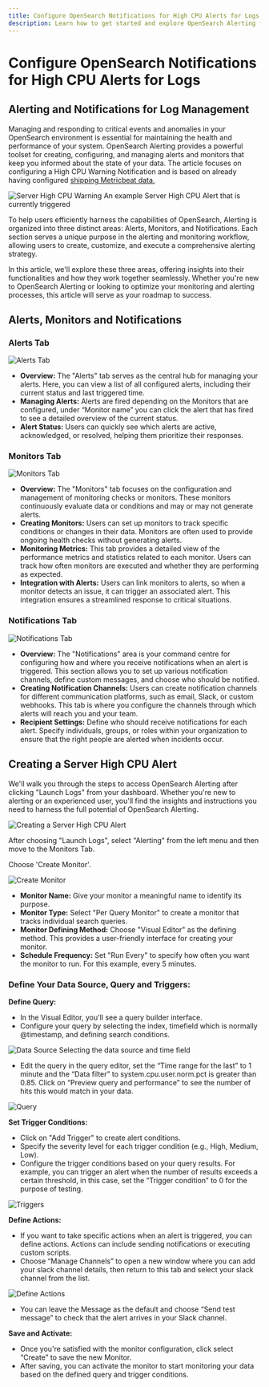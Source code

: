 ```yaml
---
title: Configure OpenSearch Notifications for High CPU Alerts for Logs
description: Learn how to get started and explore OpenSearch Alerting for Log Management
---
```


# Configure OpenSearch Notifications for High CPU Alerts for Logs

## Alerting and Notifications for Log Management

Managing and responding to critical events and anomalies in your OpenSearch 
environment is essential for maintaining the health and performance of your 
system. OpenSearch Alerting provides a powerful toolset for creating, configuring, 
and managing alerts and monitors that keep you informed about the state of 
your data. The article focuses on configuring a High CPU Warning Notification 
and is based on already having 
configured [shipping Metricbeat data.](/integrations/log-management/shippers/metricbeat)

![Server High CPU Warning](@/images/help/log-management/alerting/high-cpu.png)
An example Server High CPU Alert that is currently triggered

To help users efficiently harness the capabilities of OpenSearch, Alerting is 
organized into three distinct areas: Alerts, Monitors, and Notifications. 
Each section serves a unique purpose in the alerting and monitoring workflow, 
allowing users to create, customize, and execute a comprehensive alerting strategy.

In this article, we'll explore these three areas, offering insights into their 
functionalities and how they work together seamlessly. Whether you're new to 
OpenSearch Alerting or looking to optimize your monitoring and alerting 
processes, this article will serve as your roadmap to success.

## Alerts, Monitors and Notifications

### Alerts Tab

![Alerts Tab](@/images/help/log-management/alerting/alerts-tab.png)

- **Overview:** The "Alerts" tab serves as the central hub for managing your alerts. Here, you can view a list of all configured alerts, including their current status and last triggered time.
- **Managing Alerts:** Alerts are fired depending on the Monitors that are configured, under “Monitor name” you can click the alert that has fired to see a detailed overview of the current status.
- **Alert Status:** Users can quickly see which alerts are active, acknowledged, or resolved, helping them prioritize their responses.

### Monitors Tab

![Monitors Tab](@/images/help/log-management/alerting/monitors-tab.png)

- **Overview:** The "Monitors" tab focuses on the configuration and management of monitoring checks or monitors. These monitors continuously evaluate data or conditions and may or may not generate alerts.
- **Creating Monitors:** Users can set up monitors to track specific conditions or changes in their data. Monitors are often used to provide ongoing health checks without generating alerts.
- **Monitoring Metrics:** This tab provides a detailed view of the performance metrics and statistics related to each monitor. Users can track how often monitors are executed and whether they are performing as expected.
- **Integration with Alerts:** Users can link monitors to alerts, so when a monitor detects an issue, it can trigger an associated alert. This integration ensures a streamlined response to critical situations.

### Notifications Tab

![Notifications Tab](@/images/help/log-management/alerting/notifications-tab.png)

- **Overview:** The "Notifications" area is your command centre for configuring how and where you receive notifications when an alert is triggered. This section allows you to set up various notification channels, define custom messages, and choose who should be notified.
- **Creating Notification Channels:** Users can create notification channels for different communication platforms, such as email, Slack, or custom webhooks. This tab is where you configure the channels through which alerts will reach you and your team.
- **Recipient Settings:** Define who should receive notifications for each alert. Specify individuals, groups, or roles within your organization to ensure that the right people are alerted when incidents occur.

## Creating a Server High CPU Alert

We'll walk you through the steps to access OpenSearch Alerting after 
clicking "Launch Logs" from your dashboard. Whether you're new to 
alerting or an experienced user, you'll find the insights and 
instructions you need to harness the full potential of OpenSearch Alerting.

![Creating a Server High CPU Alert](@/images/help/log-management/alerting/server-high-cpu-alert.png)

After choosing "Launch Logs", select "Alerting" from the left menu and then move to the Monitors Tab.

Choose 'Create Monitor'.

![Create Monitor](@/images/help/log-management/alerting/create-monitor.png)

- **Monitor Name:** Give your monitor a meaningful name to identify its purpose.
- **Monitor Type:** Select "Per Query Monitor" to create a monitor that tracks individual search queries.
- **Monitor Defining Method:** Choose "Visual Editor" as the defining method. This provides a user-friendly interface for creating your monitor.
- **Schedule Frequency:** Set "Run Every" to specify how often you want the monitor to run. For this example, every 5 minutes.

### Define Your Data Source, Query and Triggers:

**Define Query:**

- In the Visual Editor, you'll see a query builder interface.
- Configure your query by selecting the index, timefield which is normally @timestamp, and defining search conditions.

![Data Source](@/images/help/log-management/alerting/data-source.png)
Selecting the data source and time field

- Edit the query in the query editor, set the “Time range for the last” to 1 minute and the “Data filter” to system.cpu.user.norm.pct is greater than 0.85. Click on “Preview query and performance” to see the number of hits this would match in your data.

![Query](@/images/help/log-management/alerting/query.png)

**Set Trigger Conditions:**

- Click on "Add Trigger" to create alert conditions.
- Specify the severity level for each trigger condition (e.g., High, Medium, Low).
- Configure the trigger conditions based on your query results. For example, you can trigger an alert when the number of results exceeds a certain threshold, in this case, set the “Trigger condition” to 0 for the purpose of testing.

![Triggers](@/images/help/log-management/alerting/triggers.png)

**Define Actions:**

- If you want to take specific actions when an alert is triggered, you can define actions. Actions can include sending notifications or executing custom scripts.
- Choose “Manage Channels” to open a new window where you can add your slack channel details, then return to this tab and select your slack channel from the list.

![Define Actions](@/images/help/log-management/alerting/define-actions.png)

- You can leave the Message as the default and choose “Send test message” to check that the alert arrives in your Slack channel.

**Save and Activate:**

- Once you're satisfied with the monitor configuration, click select “Create” to save the new Monitor.
- After saving, you can activate the monitor to start monitoring your data based on the defined query and trigger conditions.
